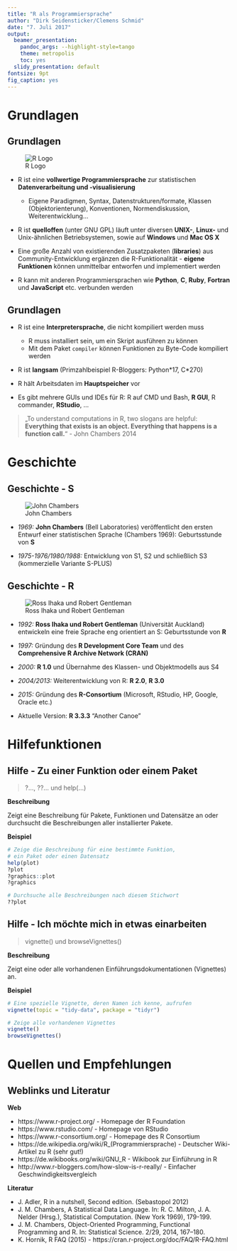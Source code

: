 ```yaml
---
title: "R als Programmiersprache"
author: "Dirk Seidensticker/Clemens Schmid"
date: "7. Juli 2017"
output:
  beamer_presentation:
    pandoc_args: --highlight-style=tango
    theme: metropolis
    toc: yes
  slidy_presentation: default
fontsize: 9pt
fig_caption: yes
---
```


# Grundlagen

## Grundlagen

![R Logo](../img/Rlogo_wide.png)

* R ist eine **vollwertige Programmiersprache** zur statistischen **Datenverarbeitung und -visualisierung**
    * Eigene Paradigmen, Syntax, Datenstrukturen/formate, Klassen (Objektorienterung), Konventionen, Normendiskussion, Weiterentwicklung...

* R ist **quelloffen** (unter GNU GPL) läuft unter diversen **UNIX-**, **Linux-** und Unix-ähnlichen Betriebsystemen, sowie auf **Windows** und **Mac OS X**

* Eine große Anzahl von existierenden Zusatzpaketen (**libraries**) aus Community-Entwicklung ergänzen die R-Funktionalität - **eigene Funktionen** können unmittelbar entworfen und implementiert werden

* R kann mit anderen Programmiersprachen wie **Python**, **C**, **Ruby**, **Fortran** und **JavaScript** etc. verbunden werden

## Grundlagen

* R ist eine **Interpretersprache**, die nicht kompiliert werden muss 
    * R muss installiert sein, um ein Skript ausführen zu können 
    * Mit dem Paket `compiler` können Funktionen zu Byte-Code kompiliert werden

* R ist **langsam** (Primzahlbeispiel R-Bloggers: Python\*17, C\*270)

* R hält Arbeitsdaten im **Hauptspeicher** vor

* Es gibt mehrere GUIs und IDEs für R: R auf CMD und Bash, **R GUI**, R commander,  **RStudio**, ...

> „To understand computations in R, two slogans are helpful: **Everything that exists is an object. Everything that happens is a function call.**“ - John Chambers 2014



# Geschichte

## Geschichte - S

![John Chambers](../img/JohnChambers_wide.png)

* *1969:* **John Chambers** (Bell Laboratories) veröffentlicht den ersten Entwurf einer statistischen Sprache (Chambers 1969): Geburtsstunde von **S**

* *1975-1976/1980/1988:* Entwicklung von S1, S2 und schließlich S3 (kommerzielle Variante S-PLUS)

## Geschichte - R 

![Ross Ihaka und Robert Gentleman](../img/RI_RG_wide.png)

* *1992:* **Ross Ihaka und Robert Gentleman** (Universität Auckland) entwickeln eine freie Sprache eng orientiert an S: Geburtsstunde von **R**

* *1997:* Gründung des **R Development Core Team** und des **Comprehensive R Archive Network (CRAN)**

* *2000:* **R 1.0** und Übernahme des Klassen- und Objektmodells aus S4

* *2004/2013:* Weiterentwicklung von R: **R 2.0**, **R 3.0**

* *2015:* Gründung des **R-Consortium** (Microsoft, RStudio, HP, Google, Oracle etc.)

* Aktuelle Version: **R 3.3.3** "Another Canoe"  

# Hilfefunktionen

## Hilfe - Zu einer Funktion oder einem Paket

> ?..., ??... und help(...)

**Beschreibung**

Zeigt eine Beschreibung für Pakete, Funktionen und Datensätze an oder durchsucht die Beschreibungen aller installierter Pakete.

**Beispiel**

```r
# Zeige die Beschreibung für eine bestimmte Funktion,
# ein Paket oder einen Datensatz
help(plot)
?plot
?graphics::plot
?graphics

# Durchsuche alle Beschreibungen nach diesem Stichwort
??plot
```

## Hilfe - Ich möchte mich in etwas einarbeiten

> vignette() und browseVignettes()

**Beschreibung**

Zeigt eine oder alle vorhandenen Einführungsdokumentationen (Vignettes) an. 

**Beispiel**

```r
# Eine spezielle Vignette, deren Namen ich kenne, aufrufen
vignette(topic = "tidy-data", package = "tidyr")

# Zeige alle vorhandenen Vignettes
vignette()
browseVignettes()
```

# Quellen und Empfehlungen

## Weblinks und Literatur

**Web**  

* https://www.r-project.org/ - Homepage der R Foundation  
* https://www.rstudio.com/ - Homepage von RStudio
* https://www.r-consortium.org/ - Homepage des R Consortium
* https://de.wikipedia.org/wiki/R_(Programmiersprache) - Deutscher Wiki-Artikel zu R (sehr gut!)
* https://de.wikibooks.org/wiki/GNU_R - Wikibook zur Einführung in R
* http://www.r-bloggers.com/how-slow-is-r-really/ - Einfacher Geschwindigkeitsvergleich

**Literatur**  

* J. Adler, R in a nutshell, Second edition. (Sebastopol 2012)
* J. M. Chambers, A Statistical Data Language. In: R. C. Milton, J. A. Nelder (Hrsg.), Statistical Computation. (New York 1969), 179-199.
* J. M. Chambers, Object-Oriented Programming, Functional Programming and R. In: Statistical Science. 2/29, 2014, 167–180.
* K. Hornik, R FAQ (2015) - https://cran.r-project.org/doc/FAQ/R-FAQ.html